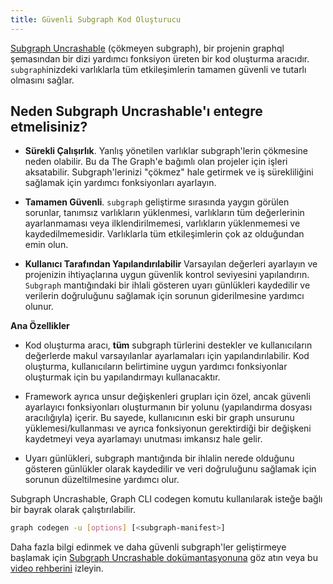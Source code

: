```yaml
---
title: Güvenli Subgraph Kod Oluşturucu
---
```


[Subgraph Uncrashable](https://float-capital.github.io/float-subgraph-uncrashable/) (çökmeyen subgraph), bir projenin graphql şemasından bir dizi yardımcı fonksiyon üreten bir kod oluşturma aracıdır. `subgraph`inizdeki varlıklarla tüm etkileşimlerin tamamen güvenli ve tutarlı olmasını sağlar.

## Neden Subgraph Uncrashable'ı entegre etmelisiniz?

- **Sürekli Çalışırlık**. Yanlış yönetilen varlıklar subgraph'lerin çökmesine neden olabilir. Bu da The Graph'e bağımlı olan projeler için işleri aksatabilir. Subgraph'lerinizi "çökmez" hale getirmek ve iş sürekliliğini sağlamak için yardımcı fonksiyonları ayarlayın.

- **Tamamen Güvenli**. `subgraph` geliştirme sırasında yaygın görülen sorunlar, tanımsız varlıkların yüklenmesi, varlıkların tüm değerlerinin ayarlanmaması veya ilklendirilmemesi, varlıkların yüklenmemesi ve kaydedilmemesidir. Varlıklarla tüm etkileşimlerin çok az olduğundan emin olun.

- **Kullanıcı Tarafından Yapılandırılabilir** Varsayılan değerleri ayarlayın ve projenizin ihtiyaçlarına uygun güvenlik kontrol seviyesini yapılandırın. `Subgraph` mantığındaki bir ihlali gösteren uyarı günlükleri kaydedilir ve verilerin doğruluğunu sağlamak için sorunun giderilmesine yardımcı olunur.

**Ana Özellikler**

- Kod oluşturma aracı, **tüm** subgraph türlerini destekler ve kullanıcıların değerlerde makul varsayılanlar ayarlamaları için yapılandırılabilir. Kod oluşturma, kullanıcıların belirtimine uygun yardımcı fonksiyonlar oluşturmak için bu yapılandırmayı kullanacaktır.

- Framework ayrıca unsur değişkenleri grupları için özel, ancak güvenli ayarlayıcı fonksiyonları oluşturmanın bir yolunu (yapılandırma dosyası aracılığıyla) içerir. Bu sayede, kullanıcının eski bir graph unsurunu yüklemesi/kullanması ve ayrıca fonksiyonun gerektirdiği bir değişkeni kaydetmeyi veya ayarlamayı unutması imkansız hale gelir.

- Uyarı günlükleri, subgraph mantığında bir ihlalin nerede olduğunu gösteren günlükler olarak kaydedilir ve veri doğruluğunu sağlamak için sorunun düzeltilmesine yardımcı olur.

Subgraph Uncrashable, Graph CLI codegen komutu kullanılarak isteğe bağlı bir bayrak olarak çalıştırılabilir.

```sh
graph codegen -u [options] [<subgraph-manifest>]
```

Daha fazla bilgi edinmek ve daha güvenli subgraph'ler geliştirmeye başlamak için [Subgraph Uncrashable dokümantasyonuna](https://float-capital.github.io/float-subgraph-uncrashable/docs/) göz atın veya bu [video rehberini](https://float-capital.github.io/float-subgraph-uncrashable/docs/tutorial) izleyin.
